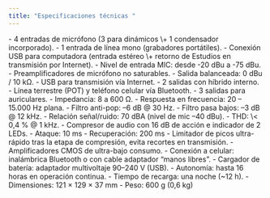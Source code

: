```yaml
---
title: "Especificaciones técnicas "
---
```


<Accordion title="Entradas de audio">
  - 4 entradas de micrófono (3 para dinámicos \+ 1 condensador incorporado).
  - 1 entrada de línea mono (grabadores portátiles).
  - Conexión USB para computadora (entrada estéreo \+ retorno de Estudios en transmisión por Internet).
  - Nivel de entrada MIC: desde -20 dBu a -75 dBu.
  - Preamplificadores de micrófono no saturables.
</Accordion>

<Accordion title="Salidas de audio">
  - Salida balanceada: 0 dBu / 10 kΩ.
  - USB para transmisión vía Internet.
</Accordion>

<Accordion title="Híbrido telefónico">
  - 2 salidas con híbrido interno.
  - Línea terrestre (POT) y teléfono celular vía Bluetooth.
</Accordion>

<Accordion title="Auriculares">
  - 3 salidas para auriculares.
  - Impedancia: 8 a 600 Ω.
</Accordion>

<Accordion title="Performance de audio">
  - Respuesta en frecuencia: 20 – 15.000 Hz plana.
  - Filtro anti-pop: –6 dB @ 30 Hz.
  - Filtro pasa bajos: –3 dB @ 12 kHz.
  - Relación señal/ruido: 70 dBA (nivel de mic –40 dBu).
  - THD: \< 0,4 % @ 1 kHz.
</Accordion>

<Accordion title="Procesamiento">
  - Compresor de audio con 16 dB de acción e indicador de 2 LEDs.
    - Ataque: 10 ms
    - Recuperación: 200 ms
  - Limitador de picos ultra-rápido tras la etapa de compresión, evita recortes en transmisión.
</Accordion>

<Accordion title="Tecnología y autonomía">
  - Amplificadores CMOS de ultra-bajo consumo.
  - Conexión a celular: inalámbrica Bluetooth o con cable adaptador “manos libres”.
  - Cargador de batería: adaptador multivoltaje 90–240 V (USB).
  - Autonomía: hasta 16 horas en operación continua.
  - Tiempo de recarga: una noche (~12 h).
</Accordion>

<Accordion title="Dimensiones y peso">
  - Dimensiones: 121 × 129 × 37 mm
  - Peso: 600 g (0,6 kg)
</Accordion>
